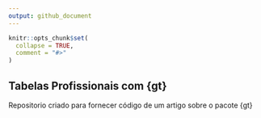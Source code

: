 ```yaml
---
output: github_document
---
```


<!-- README.md is generated from README.Rmd. Please edit that file -->

```r
knitr::opts_chunk$set(
  collapse = TRUE,
  comment = "#>"
)
```

## Tabelas Profissionais com {gt}

Repositorio criado para fornecer código de um artigo sobre o pacote {gt}
